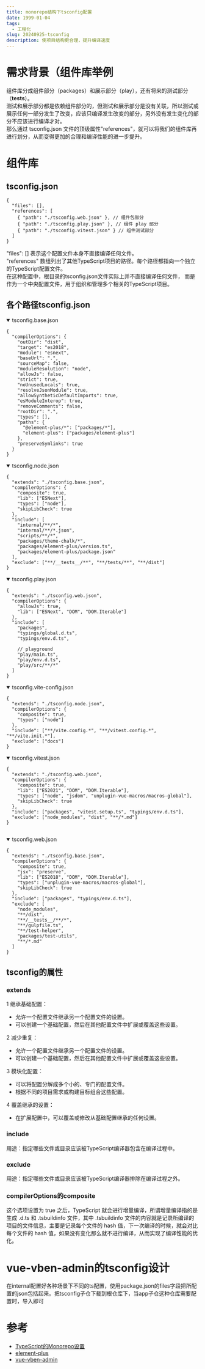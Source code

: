 ```yaml
---
title: monorepo结构下tsconfig配置
date: 1999-01-04
tags:  
  - 工程化
slug: 20240925-tsconfig
description: 使项目结构更合理，提升编译速度
---
```


# 需求背景（组件库举例

组件库分成组件部分（packages）和展示部分（play），还有将来的测试部分（__tests__）。  
测试和展示部分都是依赖组件部分的，但测试和展示部分是没有关联，所以测试或展示任何一部分发生了改变，应该只编译发生改变的部分，另外没有发生变化的部分不应该进行编译才对。  
那么通过 tsconfig.json 文件的顶级属性"references"，就可以将我们的组件库再进行划分，从而变得更加的合理和编译性能的进一步提升。


# 组件库

## tsconfig.json

```
{
  "files": [],
  "references": [
    { "path": "./tsconfig.web.json" }, // 组件包部分
    { "path": "./tsconfig.play.json" }, // 组件 play 部分
    { "path": "./tsconfig.vitest.json" } // 组件测试部分
  ]
}
```
"files": [] 表示这个配置文件本身不直接编译任何文件。  
"references" 数组列出了其他TypeScript项目的路径。每个路径都指向一个独立的TypeScript配置文件。  
在这种配置中，根目录的tsconfig.json文件实际上并不直接编译任何文件，
而是作为一个中央配置文件，用于组织和管理多个相关的TypeScript项目。

## 各个路径tsconfig.json

<details open>
  <summary>tsconfig.base.json</summary>

```
{
  "compilerOptions": {
    "outDir": "dist",
    "target": "es2018",
    "module": "esnext",
    "baseUrl": ".",
    "sourceMap": false,
    "moduleResolution": "node",
    "allowJs": false,
    "strict": true,
    "noUnusedLocals": true,
    "resolveJsonModule": true,
    "allowSyntheticDefaultImports": true,
    "esModuleInterop": true,
    "removeComments": false,
    "rootDir": ".",
    "types": [],
    "paths": {
      "@element-plus/*": ["packages/*"],
      "element-plus": ["packages/element-plus"]
    },
    "preserveSymlinks": true
  }
}

```
</details>  

<details open>
  <summary>tsconfig.node.json</summary>

```
{
  "extends": "./tsconfig.base.json",
  "compilerOptions": {
    "composite": true,
    "lib": ["ESNext"],
    "types": ["node"],
    "skipLibCheck": true
  },
  "include": [
    "internal/**/*",
    "internal/**/*.json",
    "scripts/**/*",
    "packages/theme-chalk/*",
    "packages/element-plus/version.ts",
    "packages/element-plus/package.json"
  ],
  "exclude": ["**/__tests__/**", "**/tests/**", "**/dist"]
}
```
</details>

<details open>
  <summary>tsconfig.play.json</summary>

```
{
  "extends": "./tsconfig.web.json",
  "compilerOptions": {
    "allowJs": true,
    "lib": ["ESNext", "DOM", "DOM.Iterable"]
  },
  "include": [
    "packages",
    "typings/global.d.ts",
    "typings/env.d.ts",

    // playground
    "play/main.ts",
    "play/env.d.ts",
    "play/src/**/*"
  ]
}

```
</details>

<details open>
  <summary>tsconfig.vite-config.json</summary>

```
{
  "extends": "./tsconfig.node.json",
  "compilerOptions": {
    "composite": true,
    "types": ["node"]
  },
  "include": ["**/vite.config.*", "**/vitest.config.*", "**/vite.init.*"],
  "exclude": ["docs"]
}

```
</details>

<details open>
  <summary>tsconfig.vitest.json</summary>

```
{
  "extends": "./tsconfig.web.json",
  "compilerOptions": {
    "composite": true,
    "lib": ["ES2021", "DOM", "DOM.Iterable"],
    "types": ["node", "jsdom", "unplugin-vue-macros/macros-global"],
    "skipLibCheck": true
  },
  "include": ["packages", "vitest.setup.ts", "typings/env.d.ts"],
  "exclude": ["node_modules", "dist", "**/*.md"]
}


```
</details>

<details open>
  <summary>tsconfig.web.json</summary>

```
{
  "extends": "./tsconfig.base.json",
  "compilerOptions": {
    "composite": true,
    "jsx": "preserve",
    "lib": ["ES2018", "DOM", "DOM.Iterable"],
    "types": ["unplugin-vue-macros/macros-global"],
    "skipLibCheck": true
  },
  "include": ["packages", "typings/env.d.ts"],
  "exclude": [
    "node_modules",
    "**/dist",
    "**/__tests__/**/*",
    "**/gulpfile.ts",
    "**/test-helper",
    "packages/test-utils",
    "**/*.md"
  ]
}

```
</details>

## tsconfig的属性

### extends

1 继承基础配置：
  - 允许一个配置文件继承另一个配置文件的设置。
  - 可以创建一个基础配置，然后在其他配置文件中扩展或覆盖这些设置。  

2 减少重复：
  - 允许一个配置文件继承另一个配置文件的设置。
  - 可以创建一个基础配置，然后在其他配置文件中扩展或覆盖这些设置。  

3 模块化配置：
  - 可以将配置分解成多个小的、专门的配置文件。
  - 根据不同的项目需求或构建目标组合这些配置。  

4 覆盖继承的设置：
  - 在扩展配置中，可以覆盖或修改从基础配置继承的任何设置。


### include

用途：指定哪些文件或目录应该被TypeScript编译器包含在编译过程中。

### exclude
用途：指定哪些文件或目录应该被TypeScript编译器排除在编译过程之外。

### compilerOptions的composite
这个选项设置为 true 之后，TypeScript 就会进行增量编译，所谓增量编译指的是生成 .d.ts 和 .tsbuildinfo 文件，其中 .tsbuildinfo 文件的内容就是记录所编译的项目的文件信息，主要是记录每个文件的 hash 值，下一次编译的时候，就会对比每个文件的 hash 值，如果没有变化那么就不进行编译，从而实现了编译性能的优化。

# vue-vben-admin的tsconfig设计

在internal配置好各种场景下不同的ts配置，使用package.json的files字段把所配置的json包括起来。把tsconfig子仓下载到根仓库下，当app子仓这种仓库需要配置时，导入即可


# 参考
  - <a href="https://juejin.cn/post/7146183222425518093#heading-13" target="_blank" rel="noopener noreferrer">TypeScript的Monorepo设置</a>
  - <a href="https://github.com/element-plus/element-plus" target="_blank" rel="noopener noreferrer">element-plus</a>
  - <a href="https://github.com/vbenjs/vue-vben-admin" target="_blank" rel="noopener noreferrer">vue-vben-admin</a>

